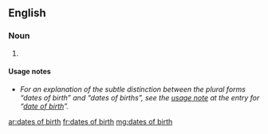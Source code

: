 ==English==

===Noun===
{{head|en|noun plural form|g=p}}

# {{plural of|date of birth|lang=en}}

====Usage notes====
* ''For an explanation of the subtle distinction between the plural forms “dates of birth” and “dates of births”, see the [[date of birth#Usage notes|usage note]] at the entry for “[[date of birth]]”.''

[[ar:dates of birth]]
[[fr:dates of birth]]
[[mg:dates of birth]]